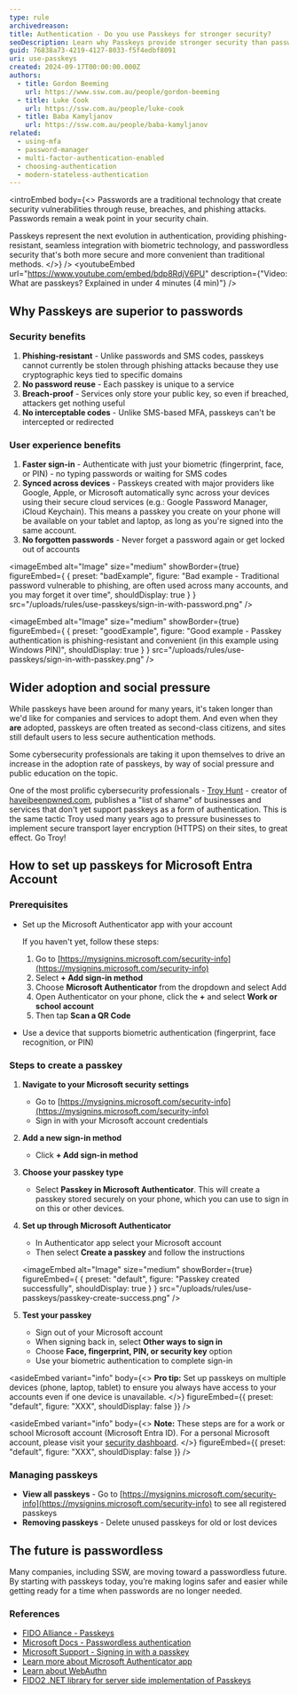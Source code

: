 ```yaml
---
type: rule
archivedreason:
title: Authentication - Do you use Passkeys for stronger security?
seoDescription: Learn why Passkeys provide stronger security than passwords and MFA, offering phishing-resistant authentication with biometric verification and eliminating password reuse vulnerabilities.
guid: 76838a73-4219-4127-8033-f5f4edbf8091
uri: use-passkeys
created: 2024-09-17T00:00:00.000Z
authors:
  - title: Gordon Beeming
    url: https://www.ssw.com.au/people/gordon-beeming
  - title: Luke Cook
    url: https://ssw.com.au/people/luke-cook
  - title: Baba Kamyljanov
    url: https://ssw.com.au/people/baba-kamyljanov
related:
  - using-mfa
  - password-manager
  - multi-factor-authentication-enabled
  - choosing-authentication
  - modern-stateless-authentication
---
```


<introEmbed
  body={<>
Passwords are a traditional technology that create security vulnerabilities through reuse, breaches, and phishing attacks. Passwords remain a weak point in your security chain.

Passkeys represent the next evolution in authentication, providing phishing-resistant, seamless integration with biometric technology, and passwordless security that's both more secure and more convenient than traditional methods.
  </>}
/>
<youtubeEmbed url="https://www.youtube.com/embed/bdp8RdjV6PU" description={"Video: What are passkeys? Explained in under 4 minutes (4 min)"} />

## Why Passkeys are superior to passwords

### Security benefits

1. **Phishing-resistant** - Unlike passwords and SMS codes, passkeys cannot currently be stolen through phishing attacks because they use cryptographic keys tied to specific domains
2. **No password reuse** - Each passkey is unique to a service
3. **Breach-proof** - Services only store your public key, so even if breached, attackers get nothing useful
4. **No interceptable codes** - Unlike SMS-based MFA, passkeys can't be intercepted or redirected

### User experience benefits

1. **Faster sign-in** - Authenticate with just your biometric (fingerprint, face, or PIN) - no typing passwords or waiting for SMS codes
2. **Synced across devices** - Passkeys created with major providers like Google, Apple, or Microsoft automatically sync across your devices using their secure cloud services (e.g.: Google Password Manager, iCloud Keychain). This means a passkey you create on your phone will be available on your tablet and laptop, as long as you're signed into the same account.
3. **No forgotten passwords** - Never forget a password again or get locked out of accounts

<imageEmbed
  alt="Image"
  size="medium"
  showBorder={true}
  figureEmbed={ {
    preset: "badExample",
    figure: "Bad example - Traditional password vulnerable to phishing, are often used across many accounts, and you may forget it over time",
    shouldDisplay: true
  } }
  src="/uploads/rules/use-passkeys/sign-in-with-password.png"
/>

<imageEmbed
  alt="Image"
  size="medium"
  showBorder={true}
  figureEmbed={ {
    preset: "goodExample",
    figure: "Good example - Passkey authentication is phishing-resistant and convenient (in this example using Windows PIN)",
    shouldDisplay: true
  } }
  src="/uploads/rules/use-passkeys/sign-in-with-passkey.png"
/>

## Wider adoption and social pressure

While passkeys have been around for many years, it's taken longer than we'd like for companies and services to adopt them. And even when they **are** adopted, passkeys are often treated as second-class citizens, and sites still default users to less secure authentication methods.

Some cybersecurity professionals are taking it upon themselves to drive an increase in the adoption rate of passkeys, by way of social pressure and public education on the topic.

One of the most prolific cybersecurity professionals - [Troy Hunt](https://www.troyhunt.com) - creator of [haveibeenpwned.com](https://haveibeenpwned.com/), publishes a "list of shame" of businesses and services that don't yet support passkeys as a form of authentication. This is the same tactic Troy used many years ago to pressure businesses to implement secure transport layer encryption (HTTPS) on their sites, to great effect. Go Troy!

## How to set up passkeys for Microsoft Entra Account

### Prerequisites

* Set up the Microsoft Authenticator app with your account

  If you haven't yet, follow these steps:
   1. Go to [https://mysignins.microsoft.com/security-info](https://mysignins.microsoft.com/security-info)
   2. Select **+ Add sign-in method**
   3. Choose **Microsoft Authenticator** from the dropdown and select Add
   4. Open Authenticator on your phone, click the **+** and select **Work or school account**
   5. Then tap **Scan a QR Code**
* Use a device that supports biometric authentication (fingerprint, face recognition, or PIN)

### Steps to create a passkey

1. **Navigate to your Microsoft security settings**

   * Go to [https://mysignins.microsoft.com/security-info](https://mysignins.microsoft.com/security-info)
   * Sign in with your Microsoft account credentials

2. **Add a new sign-in method**

   * Click **+ Add sign-in method**

3. **Choose your passkey type**

   * Select **Passkey in Microsoft Authenticator**. This will create a passkey stored securely on your phone, which you can use to sign in on this or other devices.

4. **Set up through Microsoft Authenticator**

   * In Authenticator app select your Microsoft account
   * Then select **Create a passkey** and follow the instructions

   <imageEmbed
  alt="Image"
  size="medium"
  showBorder={true}
  figureEmbed={ {
    preset: "default",
    figure: "Passkey created successfully",
    shouldDisplay: true
  } }
  src="/uploads/rules/use-passkeys/passkey-create-success.png"
/>

5. **Test your passkey**

   * Sign out of your Microsoft account
   * When signing back in, select **Other ways to sign in**
   * Choose **Face, fingerprint, PIN, or security key** option
   * Use your biometric authentication to complete sign-in

<asideEmbed
  variant="info"
  body={<>
    **Pro tip:** Set up passkeys on multiple devices (phone, laptop, tablet) to ensure you always have access to your accounts even if one device is unavailable.
  </>}
  figureEmbed={{
    preset: "default",
    figure: "XXX",
    shouldDisplay: false
  }}
/>

<asideEmbed
  variant="info"
  body={<>
    **Note:** These steps are for a work or school Microsoft account (Microsoft Entra ID). For a personal Microsoft account, please visit your [security dashboard](https://account.microsoft.com/security).
  </>}
  figureEmbed={{
    preset: "default",
    figure: "XXX",
    shouldDisplay: false
  }}
/>

### Managing passkeys

* **View all passkeys** - Go to [https://mysignins.microsoft.com/security-info](https://mysignins.microsoft.com/security-info) to see all registered passkeys
* **Removing passkeys** - Delete unused passkeys for old or lost devices

## The future is passwordless

Many companies, including SSW, are moving toward a passwordless future. By starting with passkeys today, you’re making logins safer and easier while getting ready for a time when passwords are no longer needed.

### References

* [FIDO Alliance - Passkeys](https://fidoalliance.org/passkeys/)
* [Microsoft Docs - Passwordless authentication](https://learn.microsoft.com/en-us/entra/identity/authentication/concept-authentication-passwordless)
* [Microsoft Support - Signing in with a passkey](https://support.microsoft.com/en-us/account-billing/signing-in-with-a-passkey-09a49a86-ca47-406c-8acc-ed0e3c852c6d)
* [Learn more about Microsoft Authenticator app](https://support.microsoft.com/en-us/account-billing/about-microsoft-authenticator-9783c865-0308-42fb-a519-8cf666fe0acc)
* [Learn about WebAuthn](https://webauthn.io/)
* [FIDO2 .NET library for server side implementation of Passkeys](https://github.com/passwordless-lib/fido2-net-lib)